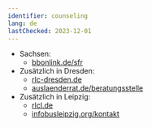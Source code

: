 ```yaml
---
identifier: counseling
lang: de
lastChecked: 2023-12-01
---
```


- Sachsen:
  - [bbonlink.de/sfr](bbonlink.de/sfr)
- Zusätzlich in Dresden:
  - [rlc-dresden.de](https://rlc-dresden.de)
  - [auslaenderrat.de/beratungsstelle](https://auslaenderrat.de/beratungsstelle)
- Zusätzlich in Leipzig:
  - [rlcl.de](https://rlcl.de)
  - [infobusleipzig.org/kontakt](https://infobusleipzig.org/kontakt)
